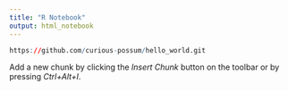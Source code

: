 ```yaml
---
title: "R Notebook"
output: html_notebook
---
```


```r
https://github.com/curious-possum/hello_world.git
```

Add a new chunk by clicking the *Insert Chunk* button on the toolbar or by pressing *Ctrl+Alt+I*.
